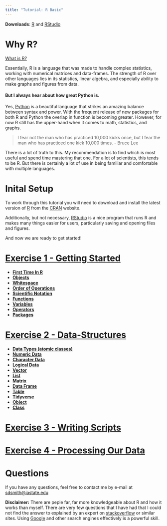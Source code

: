 ```yaml
---
title: "Tutorial: R Basic"
---
```

**Downloads**: [R][R] and [RStudio][RS]

# Why R?

[What is R?][Rwhat]

Essentially, R is a language that was made to handle complex statistics, working with numerical matrices and data-frames. The strength of R over other languages lies in its statistics, linear algebra, and especially ability to make graphs and figures from data.

[Rwhat]:https://www.r-project.org/about.html

#### But I always hear about how great Python is.

Yes, [Python][Py] is a beautiful language that strikes an amazing balance between syntax and power. With the frequent release of new packages for both R and Python the overlap in function is becoming greater. However, for now R still has the upper-hand when it comes to math, statistics, and graphs.

> I fear not the man who has practiced 10,000 kicks once, but I fear the man who has practiced one kick 10,000 times. - Bruce Lee

There is a lot of truth to this. My recommendation is to find which is most useful and spend time mastering that one. For a lot of scientists, this tends to be R. But there is certainly a lot of use in being familiar and comfortable with multiple languages.

[Py]:https://www.python.org/

# Inital Setup

To work through this tutorial you will need to download and install the latest version of [R][R] from the [CRAN][R] website.

Additionally, but not necessary, [RStudio][RS] is a nice program that runs R and makes many things easier for users, particularly saving and opening files and figures.

And now we are ready to get started!

[R]:https://mirror.las.iastate.edu/CRAN/
[RS]:https://www.rstudio.com/products/rstudio/download/#download

# [Exercise 1 - Getting Started][Ex1]

  + [**First Time In R**](exercise_1.html#first_time_in_r)
  + [**Objects**](exercise_1.html#objects)
  + [**Whitespace**](exercise_1.html#whitespace)
  + [**Order of Operations**](exercise_1.html#order_of_operations)
  + [**Scientific Notation**](exercise_1.html#scientific_notation)
  + [**Functions**](exercise_1.html#functions)
  + [**Variables**](exercise_1.html#variables)
  + [**Operators**](exercise_1.html#operators)
  + [**Packages**](exercise_1.html#packages)

# [Exercise 2 - Data-Structures][Ex2]

  + [**Data Types (atomic classes)**](exercise_2.html#data_types_(atomic_classes))
  + [**Numeric Data**](exercise_2.html#numeric_data)
  + [**Character Data**](exercise_2.html#character_data)
  + [**Logical Data**](exercise_2.html#logical_data)
  + [**Vector**](exercise_2.html#vector)
  + [**List**](exercise_2.html#list)
  + [**Matrix**](exercise_2.html#matrix)
  + [**Data Frame**](exercise_2.html#data_frame)
  + [**Table**](exercise_2.html#table)
  + [**Tidyverse**](exercise_2.html#tidyverse)
  + [**Object**](exercise_2.html#object)
  + [**Class**](exercise_2.html#class)

# [Exercise 3 - Writing Scripts][Ex3]

# [Exercise 4 - Processing Our Data][Ex4]


[Ex1]:exercise_1.html
[Ex2]:exercise_2.html
[Ex3]:exercise_3.html
[Ex4]:exercise_4.html
# Questions

If you have any questions, feel free to contact me by e-mail at <sdsmith@iastate.edu>

**Disclaimer:** There are peple far, far more knowledgeable about R and how it works than myself. There are very few questions that I have had that I could not find the answer to explained by an expert on [stackoverflow][stack] or similar sites. Using [Google](https://www.google.com/) and other search engines effectively is a powerful skill.

[stack]:https://stackoverflow.com/




